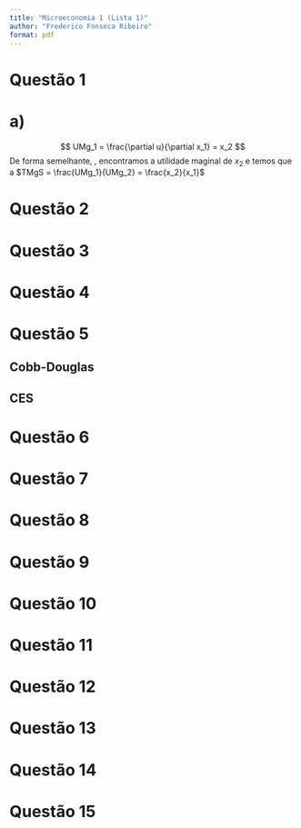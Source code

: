 ```yaml
---
title: "Microeconomia 1 (Lista 1)"
author: "Frederico Fonseca Ribeiro"
format: pdf
---
```



# Questão 1
# a) 
$$
UMg_1 = \frac{\partial u}{\partial x_1} = x_2
$$
De forma semelhante, , encontramos a utilidade maginal de $x_2$ e temos que a $TMgS = \frac{UMg_1}{UMg_2} = \frac{x_2}{x_1}$

# Questão 2

# Questão 3

# Questão 4

# Questão 5
## Cobb-Douglas

## CES



# Questão 6

# Questão 7

# Questão 8

# Questão 9

# Questão 10

# Questão 11

# Questão 12 

# Questão 13

# Questão 14

# Questão 15



